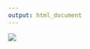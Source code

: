 ```yaml
---
output: html_document
---
```






<img src="`r here::here('logos/Spring_25_SDG_Analytics_in_R_Flyer.png')`" />















